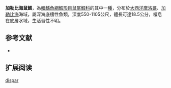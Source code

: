 {{Speciesbox
| name = 加勒比海鼠鱈
| status = NE
| status_system = iucn3.1
| trend = unknow
| genus = Gadomus
| species = dispar
| authority = [[Vaillant|Vaillant]], 1888
| synonyms = *''Hymenocephalus dispar'',Vaillant, 1888
}}
'''加勒比海鼠鱈'''，為[[輻鰭魚綱|輻鰭魚綱]][[鱈形目|鱈形目]][[鼠尾鱈科|鼠尾鱈科]]的其中一[[種|種]]，分布於[[大西洋|大西洋]][[摩洛哥|摩洛哥]]、[[加勒比海|加勒比海]]海域，屬深海底棲性魚類，深度550-1105公尺，體長可達18.5公分，棲息在底層水域，生活習性不明。

==参考文献==
*{{FishBase_species|genus=Gadomus|species=dispar|year=2016|month=1}}

== 扩展阅读 ==
{{refbegin}}
{{wikispecies-inline|Gadomus dispar|加勒比海鼠鱈}}
{{refend}}
{{Taxonbar|from=Q1871595}}

[[Category:鼠鱈屬|dispar]]


{{鱈形目小作品}}